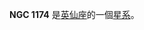 {{NGCInfoBox|NGCID=NGC 1174|發現者=路易斯·斯威夫特|發現日期=1883年8月31日|其他編號=NGC 1186,UGC 2521,MCG 7-7-21|曆元=J2000.0|赤經=3時5分30.9秒
|赤緯=42°50'8"|星座=英仙座|星體=星系|星等=11.7|表面亮度=13|藍等=12.5}}

'''NGC 1174''' 是[[英仙座|英仙座]]的一個[[星系|星系]]。

{{NGCReference|1174}}
{{Catalogs|NGC=1174}}